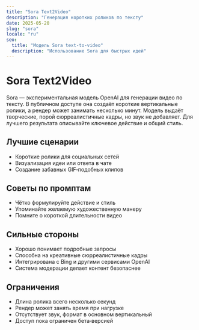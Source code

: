 ```yaml
---
title: "Sora Text2Video"
description: "Генерация коротких роликов по тексту"
date: 2025-05-20
slug: "sora"
locale: "ru"
seo:
  title: "Модель Sora text-to-video"
  description: "Использование Sora для быстрых идей"
---
```


# Sora Text2Video

Sora — экспериментальная модель OpenAI для генерации видео по тексту. В
публичном доступе она создаёт короткие вертикальные ролики, а рендер может
занимать несколько минут. Модель выдаёт творческие, порой сюрреалистичные
кадры, но звук не добавляет. Для лучшего результата описывайте ключевое действие
и общий стиль.

## Лучшие сценарии
- Короткие ролики для социальных сетей
- Визуализация идеи или ответа в чате
- Создание забавных GIF‑подобных клипов

## Советы по промптам
- Чётко формулируйте действие и стиль
- Упоминайте желаемую художественную манеру
- Помните о короткой длительности видео

## Сильные стороны
- Хорошо понимает подробные запросы
- Способна на креативные сюрреалистичные кадры
- Интегрирована с Bing и другими сервисами OpenAI
- Система модерации делает контент безопаснее

## Ограничения
- Длина ролика всего несколько секунд
- Рендер может занять время при нагрузке
- Отсутствует звук, формат в основном вертикальный
- Доступ пока ограничен бета‑версией

